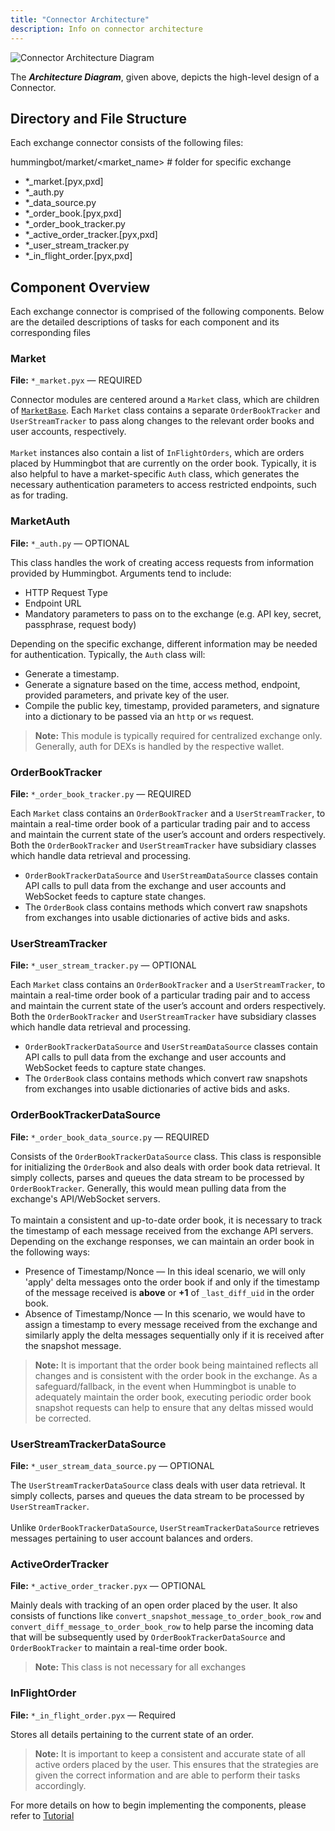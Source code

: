 ```yaml
---
title: "Connector Architecture"
description: Info on connector architecture
---
```


![Connector Architecture Diagram](/img/connector-architecture-diagram.svg)

The **_Architecture Diagram_**, given above, depicts the high-level design of a Connector.

## Directory and File Structure

Each exchange connector consists of the following files:

hummingbot/market/<market_name> # folder for specific exchange

- \*\_market.[pyx,pxd]
- \*\_auth.py
- \*\_data_source.py
- \*\_order_book.[pyx,pxd]
- \*\_order_book_tracker.py
- \*\_active_order_tracker.[pyx,pxd]
- \*\_user_stream_tracker.py
- \*\_in_flight_order.[pyx,pxd]

## Component Overview

Each exchange connector is comprised of the following components.
Below are the detailed descriptions of tasks for each component and its corresponding files

### Market

**File:** `*_market.pyx` — REQUIRED

Connector modules are centered around a `Market` class, which are children of [`MarketBase`](https://github.com/CoinAlpha/hummingbot/blob/master/hummingbot/market/market_base.pyx). Each `Market` class contains a separate `OrderBookTracker` and `UserStreamTracker` to pass along changes to the relevant order books and user accounts, respectively.<br/><br/>`Market` instances also contain a list of `InFlightOrders`, which are orders placed by Hummingbot that are currently on the order book. Typically, it is also helpful to have a market-specific `Auth` class, which generates the necessary authentication parameters to access restricted endpoints, such as for trading.

### MarketAuth

**File:** `*_auth.py` — OPTIONAL

This class handles the work of creating access requests from information provided by Hummingbot. Arguments tend to include:

- HTTP Request Type
- Endpoint URL
- Mandatory parameters to pass on to the exchange (e.g. API key, secret, passphrase, request body)

Depending on the specific exchange, different information may be needed for authentication. Typically, the `Auth` class will:

- Generate a timestamp.
- Generate a signature based on the time, access method, endpoint, provided parameters, and private key of the user.
- Compile the public key, timestamp, provided parameters, and signature into a dictionary to be passed via an `http` or `ws` request.

> **Note:** This module is typically required for centralized exchange only. Generally, auth for DEXs is handled by the respective wallet.

### OrderBookTracker

**File:** `*_order_book_tracker.py` — REQUIRED

Each `Market` class contains an `OrderBookTracker` and a `UserStreamTracker`, to maintain a real-time order book of a particular trading pair and to access and maintain the current state of the user’s account and orders respectively.<br/>Both the `OrderBookTracker` and `UserStreamTracker` have subsidiary classes which handle data retrieval and processing.

- `OrderBookTrackerDataSource` and `UserStreamDataSource` classes contain API calls to pull data from the exchange and user accounts and WebSocket feeds to capture state changes.
- The `OrderBook` class contains methods which convert raw snapshots from exchanges into usable dictionaries of active bids and asks.

### UserStreamTracker

**File:** `*_user_stream_tracker.py` — OPTIONAL

Each `Market` class contains an `OrderBookTracker` and a `UserStreamTracker`, to maintain a real-time order book of a particular trading pair and to access and maintain the current state of the user’s account and orders respectively.<br/>Both the `OrderBookTracker` and `UserStreamTracker` have subsidiary classes which handle data retrieval and processing.

- `OrderBookTrackerDataSource` and `UserStreamDataSource` classes contain API calls to pull data from the exchange and user accounts and WebSocket feeds to capture state changes.
- The `OrderBook` class contains methods which convert raw snapshots from exchanges into usable dictionaries of active bids and asks.

### OrderBookTrackerDataSource

**File:** `*_order_book_data_source.py` — REQUIRED

Consists of the `OrderBookTrackerDataSource` class. This class is responsible for initializing the `OrderBook` and also deals with order book data retrieval. It simply collects, parses and queues the data stream to be processed by `OrderBookTracker`. Generally, this would mean pulling data from the exchange's API/WebSocket servers.<br/><br/>
To maintain a consistent and up-to-date order book, it is necessary to track the timestamp of each message received from the exchange API servers. Depending on the exchange responses, we can maintain an order book in the following ways:

- Presence of Timestamp/Nonce — In this ideal scenario, we will only 'apply' delta messages onto the order book if and only if the timestamp of the message received is **above** or **+1** of `_last_diff_uid` in the order book.
- Absence of Timestamp/Nonce — In this scenario, we would have to assign a timestamp to every message received from the exchange and similarly apply the delta messages sequentially only if it is received after the snapshot message.

> **Note:** It is important that the order book being maintained reflects all changes and is consistent with the order book in the exchange. As a safeguard/fallback, in the event when Hummingbot is unable to adequately maintain the order book, executing periodic order book snapshot requests can help to ensure that any deltas missed would be corrected.

### UserStreamTrackerDataSource

**File:** `*_user_stream_data_source.py` — OPTIONAL

The `UserStreamTrackerDataSource` class deals with user data retrieval. It simply collects, parses and queues the data stream to be processed by `UserStreamTracker`.<br/><br/>Unlike `OrderBookTrackerDataSource`, `UserStreamTrackerDataSource` retrieves messages pertaining to user account balances and orders.

### ActiveOrderTracker

**File:** `*_active_order_tracker.pyx` — OPTIONAL

Mainly deals with tracking of an open order placed by the user. It also consists of functions like `convert_snapshot_message_to_order_book_row` and `convert_diff_message_to_order_book_row` to help parse the incoming data that will be subsequently used by `OrderBookTrackerDataSource` and `OrderBookTracker` to maintain a real-time order book.

> **Note:** This class is not necessary for all exchanges

### InFlightOrder

**File:** `*_in_flight_order.pyx` — Required

Stores all details pertaining to the current state of an order.

> **Note:** It is important to keep a consistent and accurate state of all active orders placed by the user. This ensures that the strategies are given the correct information and are able to perform their tasks accordingly.

For more details on how to begin implementing the components, please refer to [Tutorial](connectors/tutorial)
